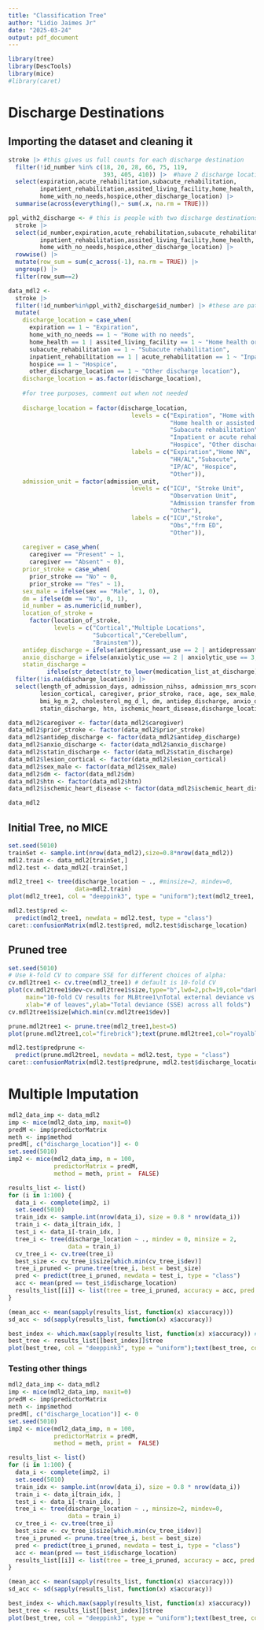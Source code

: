 ```yaml
---
title: "Classification Tree"
author: "Lidio Jaimes Jr"
date: "2025-03-24"
output: pdf_document
---
```

```r
library(tree)
library(DescTools)
library(mice)
#library(caret)
```

# Discharge Destinations

## Importing the dataset and cleaning it
```r
stroke |> #this gives us full counts for each discharge destination
  filter(!id_number %in% c(18, 20, 28, 66, 75, 119, 
                           393, 405, 410)) |>  #have 2 discharge locations
  select(expiration,acute_rehabilitation,subacute_rehabilitation,
         inpatient_rehabilitation,assited_living_facility,home_health,
         home_with_no_needs,hospice,other_discharge_location) |> 
  summarise(across(everything(),~ sum(.x, na.rm = TRUE)))

ppl_with2_discharge <- # this is people with two discharge destinations
  stroke |> 
  select(id_number,expiration,acute_rehabilitation,subacute_rehabilitation,
         inpatient_rehabilitation,assited_living_facility,home_health,
         home_with_no_needs,hospice,other_discharge_location) |> 
  rowwise() |> 
  mutate(row_sum = sum(c_across(-1), na.rm = TRUE)) |> 
  ungroup() |> 
  filter(row_sum==2)

data_mdl2 <-
  stroke |> 
  filter(!id_number%in%ppl_with2_discharge$id_number) |> #these are patients with more than two categories
  mutate(
    discharge_location = case_when(
      expiration == 1 ~ "Expiration",
      home_with_no_needs == 1 ~ "Home with no needs",
      home_health == 1 | assited_living_facility == 1 ~ "Home health or assisted living",
      subacute_rehabilitation == 1 ~ "Subacute rehabilitation",
      inpatient_rehabilitation == 1 | acute_rehabilitation == 1 ~ "Inpatient or acute rehabilitation",
      hospice == 1 ~ "Hospice",
      other_discharge_location == 1 ~ "Other discharge location"),
    discharge_location = as.factor(discharge_location),
    
    #for tree purposes, comment out when not needed
    
    discharge_location = factor(discharge_location,
                                   levels = c("Expiration", "Home with no needs",
                                              "Home health or assisted living",
                                              "Subacute rehabilitation",
                                              "Inpatient or acute rehabilitation",
                                              "Hospice", "Other discharge location"),
                                   labels = c("Expiration","Home NN",
                                              "HH/AL","Subacute",
                                              "IP/AC", "Hospice",
                                              "Other")),
    admission_unit = factor(admission_unit,
                                   levels = c("ICU", "Stroke Unit",
                                              "Observation Unit",
                                              "Admission transfer from ED",
                                              "Other"),
                                   labels = c("ICU","Stroke",
                                              "Obs","frm ED",
                                              "Other")),
    
    caregiver = case_when(
      caregiver == "Present" ~ 1,
      caregiver == "Absent" ~ 0),
    prior_stroke = case_when(
      prior_stroke == "No" ~ 0,
      prior_stroke == "Yes" ~ 1),
    sex_male = ifelse(sex == "Male", 1, 0),
    dm = ifelse(dm == "No", 0, 1),
    id_number = as.numeric(id_number),
    location_of_stroke = 
      factor(location_of_stroke,
             levels = c("Cortical","Multiple Locations",
                        "Subcortical","Cerebellum",
                        "Brainstem")),
    antidep_discharge = ifelse(antidepressant_use == 2 | antidepressant_use == 3, 1, 0),
    anxio_discharge = ifelse(anxiolytic_use == 2 | anxiolytic_use == 3, 1, 0),
    statin_discharge = 
           ifelse(str_detect(str_to_lower(medication_list_at_discharge), "statin"), 1, 0)) |> 
  filter(!is.na(discharge_location)) |> 
  select(length_of_admission_days, admission_nihss, admission_mrs_score, admission_unit,
         lesion_cortical, caregiver, prior_stroke, race, age, sex_male, side_of_stroke,
         bmi_kg_m_2, cholesterol_mg_d_l, dm, antidep_discharge, anxio_discharge, 
         statin_discharge, htn, ischemic_heart_disease,discharge_location, cigarette_smoking) #|> # 382 cases drop_na() # 165 cases

data_mdl2$caregiver <- factor(data_mdl2$caregiver)
data_mdl2$prior_stroke <- factor(data_mdl2$prior_stroke)
data_mdl2$antidep_discharge <- factor(data_mdl2$antidep_discharge)
data_mdl2$anxio_discharge <- factor(data_mdl2$anxio_discharge)
data_mdl2$statin_discharge <- factor(data_mdl2$statin_discharge)
data_mdl2$lesion_cortical <- factor(data_mdl2$lesion_cortical)
data_mdl2$sex_male <- factor(data_mdl2$sex_male)
data_mdl2$dm <- factor(data_mdl2$dm)
data_mdl2$htn <- factor(data_mdl2$htn)
data_mdl2$ischemic_heart_disease <- factor(data_mdl2$ischemic_heart_disease)

data_mdl2
```

## Initial Tree, no MICE
```r
set.seed(5010)
trainSet <- sample.int(nrow(data_mdl2),size=0.8*nrow(data_mdl2))
mdl2.train <- data_mdl2[trainSet,]
mdl2.test <- data_mdl2[-trainSet,]

mdl2_tree1 <- tree(discharge_location ~ ., #minsize=2, mindev=0,
                   data=mdl2.train)
plot(mdl2_tree1, col = "deeppink3", type = "uniform");text(mdl2_tree1, col = "royalblue3", pretty = 0, cex=.45)

mdl2.test$pred <- 
  predict(mdl2_tree1, newdata = mdl2.test, type = "class")
caret::confusionMatrix(mdl2.test$pred, mdl2.test$discharge_location)
```

## Pruned tree
```r
set.seed(5010)
# Use k-fold CV to compare SSE for different choices of alpha:
cv.mdl2tree1 <- cv.tree(mdl2_tree1) # default is 10-fold CV
plot(cv.mdl2tree1$dev~cv.mdl2tree1$size,type="b",lwd=2,pch=19,col="darkorchid",
     main="10-fold CV results for MLBtree1\nTotal external deviance vs # of leaves",
     xlab="# of leaves",ylab="Total deviance (SSE) across all folds")
cv.mdl2tree1$size[which.min(cv.mdl2tree1$dev)]

prune.mdl2tree1 <- prune.tree(mdl2_tree1,best=5)
plot(prune.mdl2tree1,col="firebrick");text(prune.mdl2tree1,col="royalblue3",cex=.5)

mdl2.test$predprune <- 
  predict(prune.mdl2tree1, newdata = mdl2.test, type = "class")
caret::confusionMatrix(mdl2.test$predprune, mdl2.test$discharge_location)
```

# Multiple Imputation
```r
mdl2_data_imp <- data_mdl2 
imp <- mice(mdl2_data_imp, maxit=0)
predM <- imp$predictorMatrix
meth <- imp$method
predM[, c("discharge_location")] <- 0
set.seed(5010) 
imp2 <- mice(mdl2_data_imp, m = 100, 
             predictorMatrix = predM, 
             method = meth, print =  FALSE)

results_list <- list()
for (i in 1:100) {
  data_i <- complete(imp2, i)
  set.seed(5010)
  train_idx <- sample.int(nrow(data_i), size = 0.8 * nrow(data_i))
  train_i <- data_i[train_idx, ]
  test_i <- data_i[-train_idx, ]
  tree_i <- tree(discharge_location ~ ., mindev = 0, minsize = 2,
                 data = train_i)
  cv_tree_i <- cv.tree(tree_i)
  best_size <- cv_tree_i$size[which.min(cv_tree_i$dev)]
  tree_i_pruned <- prune.tree(tree_i, best = best_size)
  pred <- predict(tree_i_pruned, newdata = test_i, type = "class")
  acc <- mean(pred == test_i$discharge_location)
  results_list[[i]] <- list(tree = tree_i_pruned, accuracy = acc, pred = pred, truth = test_i$discharge_location)
}
```

```r
(mean_acc <- mean(sapply(results_list, function(x) x$accuracy)))
sd_acc <- sd(sapply(results_list, function(x) x$accuracy))

best_index <- which.max(sapply(results_list, function(x) x$accuracy)) #0.5714286
best_tree <- results_list[[best_index]]$tree
plot(best_tree, col = "deeppink3", type = "uniform");text(best_tree, col = "royalblue3", pretty = 0)
```

### Testing other things
```r
mdl2_data_imp <- data_mdl2 
imp <- mice(mdl2_data_imp, maxit=0)
predM <- imp$predictorMatrix
meth <- imp$method
predM[, c("discharge_location")] <- 0
set.seed(5010) 
imp2 <- mice(mdl2_data_imp, m = 100, 
             predictorMatrix = predM, 
             method = meth, print =  FALSE)

results_list <- list()
for (i in 1:100) {
  data_i <- complete(imp2, i)
  set.seed(5010)
  train_idx <- sample.int(nrow(data_i), size = 0.8 * nrow(data_i))
  train_i <- data_i[train_idx, ]
  test_i <- data_i[-train_idx, ]
  tree_i <- tree(discharge_location ~ ., minsize=2, mindev=0,
                 data = train_i)
  cv_tree_i <- cv.tree(tree_i)
  best_size <- cv_tree_i$size[which.min(cv_tree_i$dev)]
  tree_i_pruned <- prune.tree(tree_i, best = best_size)
  pred <- predict(tree_i_pruned, newdata = test_i, type = "class")
  acc <- mean(pred == test_i$discharge_location)
  results_list[[i]] <- list(tree = tree_i_pruned, accuracy = acc, pred = pred, truth = test_i$discharge_location)
}
```

```r
(mean_acc <- mean(sapply(results_list, function(x) x$accuracy)))
sd_acc <- sd(sapply(results_list, function(x) x$accuracy))

best_index <- which.max(sapply(results_list, function(x) x$accuracy))
best_tree <- results_list[[best_index]]$tree
plot(best_tree, col = "deeppink3", type = "uniform");text(best_tree, col = "royalblue3", pretty = 0)
```